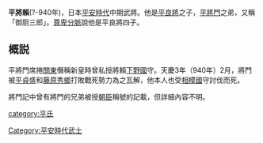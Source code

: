 {{unreferenced|time=2015-07-03T01:18:30+00:00}}
'''平將賴'''(?-940年)，日本[[平安時代|平安時代]]中期武將。他是[[平良將|平良將]]之子，[[平將門|平將門]]之弟，又稱「御厨三郎」。[[尊卑分脈|尊卑分脈]]說他是平良將四子。

==概説==
平將門席捲[[关东地方|關東]]僭稱新皇時曾私授將賴[[下野國|下野國]]守。天慶3年（940年）2月，將門被[[平貞盛|平貞盛]]和[[藤原秀鄉|藤原秀鄉]]打敗戰死勢力為之瓦解，他本人也受[[相模國|相模國]]守討伐而死。

將門記中曾有將門的兄弟被授[[朝臣|朝臣]]稱號的記載，但詳細內容不明。

[[category:平氏|category:平氏]]
[[Category:平安時代武士|Category:平安時代武士]]